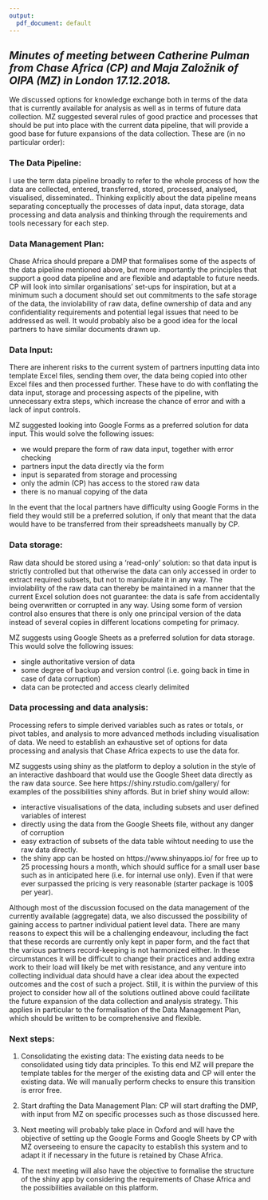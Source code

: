 ```yaml
---
output:
  pdf_document: default
---
```


## *Minutes of meeting  between Catherine Pulman from Chase Africa (CP) and Maja Založnik of OIPA  (MZ)  in London 17.12.2018.*



We discussed options for knowledge exchange both in terms of the data that is currently available for analysis as well as in terms of future data collection. MZ suggested several rules of good practice and processes that should be put into place with the current data pipeline, that will provide a good base for future expansions of the data collection. These are (in no particular order):

### The Data Pipeline:

I use the term data pipeline broadly to refer to the whole process of how the data are collected, entered, transferred, stored, processed, analysed, visualised, disseminated.. Thinking explicitly about the data pipeline means separating conceptually the processes of data input, data storage, data processing and data analysis and thinking through the requirements and tools necessary for each step.

### Data Management Plan:

Chase Africa should prepare a DMP that formalises some of the aspects of the data pipeline mentioned above, but more importantly the principles that support a good data pipeline and are flexible and adaptable to future needs. CP will look into similar organisations' set-ups for inspiration, but at a minimum such a document should set out commitments to the safe storage of the data, the inviolability of raw data, define ownership of data and any confidentiality requirements and potential legal issues that need to be addressed as well. It would probably also be a good idea for the local partners to have similar documents drawn up.

### Data Input:

There are inherent risks to the current system of partners inputting data into template Excel files, sending them over, the data being copied into other Excel files and then processed further. These have to do with conflating the data input, storage and processing aspects of the pipeline, with unnecessary extra steps, which increase the chance of error and with a lack of input controls.

MZ suggested looking into Google Forms as a preferred solution for data input. This would solve the following issues:

* we would prepare the form of raw data input, together with error checking
* partners input the data directly via the form
* input is separated from storage and processing
* only the admin (CP) has access to the stored raw data
* there is no manual copying of the data

In the event that the local partners have difficulty using Google Forms in the field they would still be a preferred solution, if only that meant that the data would have to be transferred from their spreadsheets manually by CP.

### Data storage:

Raw data should be stored using a 'read-only' solution: so that data input is strictly controlled but that otherwise the data can only accessed in order to extract required subsets, but not to manipulate it in any way. The inviolability of the raw data can thereby be maintained in a manner that the current Excel solution does not guarantee: the data is safe from accidentally being overwritten or corrupted in any way. Using some form of version control also ensures that there is only one principal version of the data instead of several copies in different locations competing for primacy.

MZ suggests using Google Sheets as a preferred solution for data storage.  This would solve the following issues:

* single authoritative version of data
* some degree of backup and version control (i.e. going back in time in case of data corruption)
* data can be protected and access clearly delimited

###  Data processing and data analysis:

Processing refers to simple derived variables such as rates or totals, or pivot tables, and analysis to more advanced methods including visualisation of data. We need to establish an exhaustive set of options for data processing and analysis that Chase Africa expects to use the data for.

MZ suggests using shiny as the platform to deploy a solution in the style of an interactive dashboard that would use the Google Sheet data directly as the raw data source. See here https://shiny.rstudio.com/gallery/ for examples of the possibilities shiny affords. But in brief shiny would allow:

* interactive visualisations of the data, including subsets and user defined variables of interest
* directly using the data from the Google Sheets file, without any danger of corruption
* easy extraction of subsets of the data table wihtout needing to use the raw data directly. 
* the shiny app can be hosted on https://www.shinyapps.io/ for free up to 25 processing hours a month, which should suffice for a small user base such as in anticipated here (i.e. for internal use only). Even if that were ever surpassed the pricing is very reasonable (starter package is 100$ per year).

Although most of the discussion focused on the data management of the currently available (aggregate) data, we also discussed the possibility of gaining access to partner individual patient level data. There are many reasons to expect this will be a challenging endeavour, including the fact that these records are currently only kept in paper form, and the fact that the various partners record-keeping is not harmonized either. In these circumstances it will be difficult to change their practices and adding extra work to their load will likely be met with resistance, and any venture into collecting individual data should have a clear idea about the expected outcomes and the cost of such a project. Still, it is within the purview of this project to consider how all of the solutions outlined above could facilitate the future expansion of the data collection and analysis strategy. This applies in particular to the formalisation of the Data Management Plan, which should be written to be comprehensive and flexible.


### Next steps:

1. Consolidating the existing data:
The existing data needs to be consolidated using tidy data principles. To this end MZ will prepare the template tables for the merger of the existing data and CP will enter the existing data. We will manually perform checks to ensure this transition is error free.

2. Start drafting the Data Management Plan:
CP will start drafting the DMP, with input from MZ on specific processes such as those discussed here.

3. Next meeting will probably take place in Oxford and will have the objective of setting up the Google Forms and Google Sheets by CP with MZ overseeing to ensure the capacity to establish this system and to adapt it if necessary in the future is retained by Chase Africa.

4. The next meeting will also have the objective to formalise the structure of the shiny app by considering the requirements of Chase Africa and the possibilities available on this platform.






